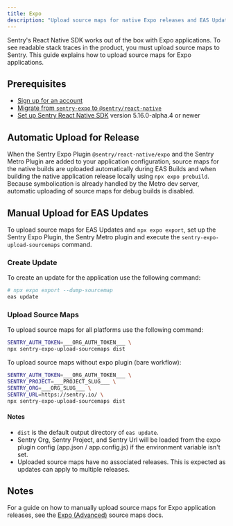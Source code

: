 ```yaml
---
title: Expo
description: "Upload source maps for native Expo releases and EAS Update."
---
```


Sentry's React Native SDK works out of the box with Expo applications. To see readable stack traces in the product, you must upload source maps to Sentry. This guide explains how to upload source maps for Expo applications.

## Prerequisites

- [Sign up for an account](https://sentry.io/signup/)
- [Migrate from `sentry-expo` to `@sentry/react-native`](/platforms/react-native/migration/sentry-expo/)
- [Set up Sentry React Native SDK](/platforms/react-native/manual-setup/expo/) version 5.16.0-alpha.4 or newer

<OrgAuthTokenNote />

<Include name="react-native-sourcemaps-expo-common-instructions.mdx" />

## Automatic Upload for Release

When the Sentry Expo Plugin `@sentry/react-native/expo` and the Sentry Metro Plugin are added to your application configuration, source maps for the native builds are uploaded automatically during EAS Builds and when building the native application release locally using `npx expo prebuild`. Because symbolication is already handled by the Metro dev server, automatic uploading of source maps for debug builds is disabled.

## Manual Upload for EAS Updates

To upload source maps for EAS Updates and `npx expo export`, set up the Sentry Expo Plugin, the Sentry Metro plugin and execute the `sentry-expo-upload-sourcemaps` command.

### Create Update

To create an update for the application use the following command:

```bash
# npx expo export --dump-sourcemap
eas update
```

### Upload Source Maps

To upload source maps for all platforms use the following command:

```bash
SENTRY_AUTH_TOKEN=___ORG_AUTH_TOKEN___ \
npx sentry-expo-upload-sourcemaps dist
```

To upload source maps without expo plugin (bare workflow):

```bash
SENTRY_AUTH_TOKEN=___ORG_AUTH_TOKEN___ \
SENTRY_PROJECT=___PROJECT_SLUG___ \
SENTRY_ORG=___ORG_SLUG___ \
SENTRY_URL=https://sentry.io/ \
npx sentry-expo-upload-sourcemaps dist
```


#### Notes

- `dist` is the default output directory of `eas update`.
- Sentry Org, Sentry Project, and Sentry Url will be loaded from the expo plugin config (app.json / app.config.js) if the environment variable isn't set.
- Uploaded source maps have no associated releases. This is expected as updates can apply to multiple releases.

## Notes

For a guide on how to manually upload source maps for Expo application releases, see the [Expo (Advanced)](/platforms/react-native/sourcemaps/uploading/expo-advanced/) source maps docs.
